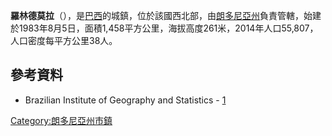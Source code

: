'''羅林德莫拉'''（{{lang-pt|Rolim de Moura}}），是[[巴西|巴西]]的城鎮，位於該國西北部，由[[朗多尼亞州|朗多尼亞州]]負責管轄，始建於1983年8月5日，面積1,458平方公里，海拔高度261米，2014年人口55,807，人口密度每平方公里38人。

{{Coord|11|43|32|S|61|46|41|W|display=title}}

==參考資料==
*Brazilian Institute of Geography and Statistics - [http://www.ibge.gov.br/cidadesat/default.php] {{Wayback|url=http://www.ibge.gov.br/cidadesat/default.php |date=20080611095922 }}

{{Brazil-geo-stub}}
{{朗多尼亞州市鎮}}
[[Category:朗多尼亞州市鎮|Category:朗多尼亞州市鎮]]